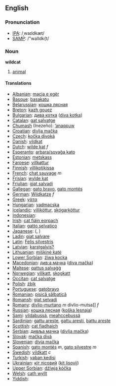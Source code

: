 ==English==
=== Pronunciation ===
*[[w:IPA|IPA]]: /ˌwaɪldkæt/
*[[w:SAMPA|SAMP]]: /"waIldk{t/

=== Noun ===

'''wildcat'''

# [[animal]]

==== Translations ====

*[[Albanian]]: [[macja e egër]]
*[[Basque]]: [[basakatu]]
*[[Belarussian]]: [[кошка лясная]]
*[[Breton]]: [[kazh gouez]]
*[[Bulgarian]]: [[дива котка]] ([[diva kotka]])
*[[Catalan]]: [[gat salvatge]]
*[[Chumash]] (Inezeño): [[ʼanaqpuw]]
*[[Croatian]]: [[divlja mačka]]
*[[Czech]]: [[kočka divoká]]
*[[Danish]]: [[vildkat]]
*[[Dutch]]: [[wilde kat]] ''f''
*[[Esperanto]]: [[arbara/sovaĝa kato]]
*[[Estonian]]: [[metskass]]
*[[Faroese]]: [[villkøttur]]
*[[Finnish]]: [[villikotikissa]]
*[[French]]: [[chat sauvage]] ''m''
*[[Frisian]]: [[wylde kat]]
*[[Friulian]]: [[gjat salvadi]]
*[[Gallegan]]: [[gato bravo]], [[gato montés]]
*[[German]]: [[Wildkatze]] ''f''
*[[Greek]]: [[γάτα]] '' ''
*[[Hungarian]]: [[vadmacska]]
*[[Icelandic]]: [[villiköttur]], [[skógarköttur]]
*[[Indonesian]]: [[]]
*[[Irish]]: [[cat fiáin eorpach]]
*[[Italian]]: [[gatto selvatico]] '' ''
*[[Japanese]]: [[]] ([[]], )
*[[Ladin]]: [[giat salvare]]
*[[Latin]]: [[Felis silvestris]] '' ''
*[[Latvian]]: [[karstgalvis?]]
*[[Lithuanian]]: [[miškinė katė]]
*[[Lower Sorbian]]: [[źiwa kocka]]
*[[Macedonian]]: [[див;а мачка]] ([[diva mačka]])
*[[Maltese]]: [[qattus salvaġġ]]
*[[Norwegian]]: [[villkatt]], [[skogkatt]]
*[[Occitan]]: [[cat salvatge]]
*[[Polish]]: [[żbik]] '' ''
*[[Portuguese]]: [[gatobravo]]
*[[Romanian]]: [[pisică sălbatică]]
*[[Romansh]]: [[giat selvadi]]
*[[Romany]]: [[divlio-murtano]] ''m'' divlio-mutsa]] ''f''
*[[Russian]]: [[кошка лесная]] ([[koška lesnaja]]) '' ''
*[[Sami]]: [[vildabussá]], [[meahccebussá]]
*[[Sardinian]]: [[gattu areste]], [[gattu aresti]], [[battu areste]]
*[[Scottish]]: [[cat fiadhaich]]
*[[Serbian]]: [[дивља мачка]] ([[divlja mačka]])
*[[Slovak]]: [[mačka divá]]
*[[Slovenian]]: [[divja mačka]]
*[[Spanish]]: [[gato montés]] ''m'', [[gato silvestre]] ''m''
*[[Swedish]]: [[vildkatt]] ''c''
*[[Turkish]]: [[yaban kedisi]]
*[[Ukrainian]]: [[кіт лісовий]] ([[kit lisovij]])
*[[Upper Sorbian]]: [[dźiwja kóčka]]
*[[Welsh]]: [[cath wyllt]]
*[[Yiddish]]: [[]]